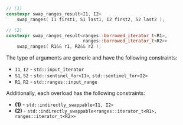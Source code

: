 ```cpp
// (1)
constexpr swap_ranges_result<I1, I2>
    swap_ranges( I1 first1, S1 last1, I2 first2, S2 last2 );

// (2)
constexpr swap_ranges_result<ranges::borrowed_iterator_t<R1>,
                             ranges::borrowed_iterator_t<R2>>
    swap_ranges( R1&& r1, R2&& r2 );
```

The type of arguments are generic and have the following constraints:
- `I1`, `I2` - `std::input_iterator`
- `S1`, `S2` - `std::sentinel_for<I1>`, `std::sentinel_for<I2>`
- `R1`, `R2` - `std::ranges::input_range`

Additionally, each overload has the following constraints:
- **(1)** - `std::indirectly_swappable<I1, I2>`
- **(2)** - `std::indirectly_swappable<ranges::iterator_t<R1>, ranges::iterator_t<R2>>`
